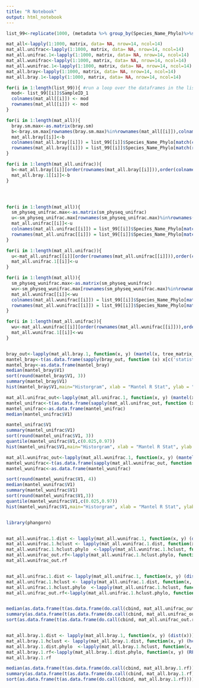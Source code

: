 ```yaml
---
title: "R Notebook"
output: html_notebook
---
```


```r

list_99<-replicate(1000, (metadata %>% group_by(Species_Name_Phylo)%>%sample_n( 1)), simplify = FALSE)

mat_all<-lapply(1:1000, matrix, data= NA, nrow=14, ncol=14)
mat_all.unifrac<-lapply(1:1000, matrix, data= NA, nrow=14, ncol=14)
mat_all.unifrac.1<-lapply(1:1000, matrix, data= NA, nrow=14, ncol=14)
mat_all.wunifrac<-lapply(1:1000, matrix, data= NA, nrow=14, ncol=14)
mat_all.wunifrac.1<-lapply(1:1000, matrix, data= NA, nrow=14, ncol=14)
mat_all.bray<-lapply(1:1000, matrix, data= NA, nrow=14, ncol=14)
mat_all.bray.1<-lapply(1:1000, matrix, data= NA, nrow=14, ncol=14)

for(i in 1:length(list_99)){ #run a loop over the dataframes in the list
  mod<- list_99[[i]]$SampleID_1
  colnames(mat_all[[i]]) <- mod
  rownames(mat_all[[i]]) <- mod
}

for(i in 1:length(mat_all)){
  bray.sm.max<-as.matrix(bray.sm)
  b<-bray.sm.max[rownames(bray.sm.max)%in%rownames(mat_all[[i]]),colnames(bray.sm.max)%in%colnames(mat_all[[i]])]
  mat_all.bray[[i]]<-b
  colnames(mat_all.bray[[i]]) = list_99[[i]]$Species_Name_Phylo[match(colnames(mat_all.bray[[i]]), list_99[[i]]$SampleID_1)]
  rownames(mat_all.bray[[i]]) = list_99[[i]]$Species_Name_Phylo[match(rownames(mat_all.bray[[i]]), list_99[[i]]$SampleID_1)]
}

for(i in 1:length(mat_all.unifrac)){
  b<-mat_all.bray[[i]][order(rownames(mat_all.bray[[i]])),order(colnames(mat_all.bray[[i]]))]
  mat_all.bray.1[[i]]<-b
}




for(i in 1:length(mat_all)){
  sm_physeq_unifrac.max<-as.matrix(sm_physeq_unifrac)
  u<-sm_physeq_unifrac.max[rownames(sm_physeq_unifrac.max)%in%rownames(mat_all[[i]]),colnames(sm_physeq_unifrac.max)%in%colnames(mat_all[[i]])]
  mat_all.unifrac[[i]]<-u
  colnames(mat_all.unifrac[[i]]) = list_99[[i]]$Species_Name_Phylo[match(colnames(mat_all.unifrac[[i]]), list_99[[i]]$SampleID_1)]
  rownames(mat_all.unifrac[[i]]) = list_99[[i]]$Species_Name_Phylo[match(rownames(mat_all.unifrac[[i]]), list_99[[i]]$SampleID_1)]
}

for(i in 1:length(mat_all.unifrac)){
  u<-mat_all.unifrac[[i]][order(rownames(mat_all.unifrac[[i]])),order(colnames(mat_all.unifrac[[i]]))]
  mat_all.unifrac.1[[i]]<-u
}

for(i in 1:length(mat_all)){
  sm_physeq_wunifrac.max<-as.matrix(sm_physeq_wunifrac)
  wu<-sm_physeq_wunifrac.max[rownames(sm_physeq_wunifrac.max)%in%rownames(mat_all[[i]]),colnames(sm_physeq_wunifrac.max)%in%colnames(mat_all[[i]])]
  mat_all.wunifrac[[i]]<-wu
  colnames(mat_all.wunifrac[[i]]) = list_99[[i]]$Species_Name_Phylo[match(colnames(mat_all.wunifrac[[i]]), list_99[[i]]$SampleID_1)]
  rownames(mat_all.wunifrac[[i]]) = list_99[[i]]$Species_Name_Phylo[match(rownames(mat_all.wunifrac[[i]]), list_99[[i]]$SampleID_1)]
}

for(i in 1:length(mat_all.unifrac)){
  wu<-mat_all.wunifrac[[i]][order(rownames(mat_all.wunifrac[[i]])),order(colnames(mat_all.wunifrac[[i]]))]
  mat_all.wunifrac.1[[i]]<-wu
}


bray_out<-lapply(mat_all.bray.1, function(x, y) (mantel(x, tree_matrix_dist)))
mantel_bray<-t(as.data.frame(sapply(bray_out, function (x) x[c('statistic')])))
mantel_bray<-as.data.frame(mantel_bray)
median(mantel_bray$V1)
sort(round(mantel_bray$V1, 3))
summary(mantel_bray$V1)
hist(mantel_bray$V1,main="Historgram", xlab = "Mantel R Stat", ylab = "Frequency")

mat_all.unifrac_out<-lapply(mat_all.unifrac.1, function(x, y) (mantel(x, tree_matrix_dist)))
mantel_unifrac<-t(as.data.frame(sapply(mat_all.unifrac_out, function (x) x[c('statistic')])))
mantel_unifrac<-as.data.frame(mantel_unifrac)
median(mantel_unifrac$V1)

mantel_unifrac$V1
summary(mantel_unifrac$V1)
sort(round(mantel_unifrac$V1, 3))
quantile(mantel_unifrac$V1,c(0.025,0.97))
hist(mantel_unifrac$V1,main="Historgram", xlab = "Mantel R Stat", ylab = "Frequency")

mat_all.wunifrac_out<-lapply(mat_all.wunifrac.1, function(x, y) (mantel(x, tree_matrix_dist)))
mantel_wunifrac<-t(as.data.frame(sapply(mat_all.wunifrac_out, function (x) x[c('statistic')])))
mantel_wunifrac<-as.data.frame(mantel_wunifrac)

sort(round(mantel_wunifrac$V1, 4))
median(mantel_wunifrac$V1)
summary(mantel_wunifrac$V1)
sort(round(mantel_wunifrac$V1,3))
quantile(mantel_wunifrac$V1,c(0.025,0.97))
hist(mantel_wunifrac$V1,main="Historgram", xlab = "Mantel R Stat", ylab = "Frequency")


library(phangorn)


mat_all.wunifrac.1.dist <- lapply(mat_all.wunifrac.1, function(x, y) (dist(x)))
mat_all.wunifrac.1.hclust <- lapply(mat_all.wunifrac.1.dist, function(x, y) (hclust(x, method="average")))
mat_all.wunifrac.1.hclust.phylo  <-lapply(mat_all.wunifrac.1.hclust, function(x, y) as.phylo(x))
mat_all.wunifrac_out.rf<-lapply(mat_all.wunifrac.1.hclust.phylo, function(x, y) (RF.dist(x, tree, normalize = TRUE, check.labels=TRUE,rooted=TRUE)))
mat_all.wunifrac_out.rf


mat_all.unifrac.1.dist <- lapply(mat_all.unifrac.1, function(x, y) (dist(x)))
mat_all.unifrac.1.hclust <- lapply(mat_all.unifrac.1.dist, function(x, y) (hclust(x, method="average")))
mat_all.unifrac.1.hclust.phylo  <-lapply(mat_all.unifrac.1.hclust, function(x, y) as.phylo(x))
mat_all.unifrac_out.rf<-lapply(mat_all.unifrac.1.hclust.phylo, function(x, y) (RF.dist(x, tree, normalize = TRUE, check.labels=TRUE,rooted=TRUE)))


median(as.data.frame(t(as.data.frame(do.call(cbind, mat_all.unifrac_out.rf))))$V1)
summary(as.data.frame(t(as.data.frame(do.call(cbind, mat_all.unifrac_out.rf))))$V1)
sort(as.data.frame(t(as.data.frame(do.call(cbind, mat_all.unifrac_out.rf))))$V1)


mat_all.bray.1.dist <- lapply(mat_all.bray.1, function(x, y) (dist(x)))
mat_all.bray.1.hclust <- lapply(mat_all.bray.1.dist, function(x, y) (hclust(x, method="average")))
mat_all.bray.1.dist.phylo  <-lapply(mat_all.bray.1.hclust, function(x, y) as.phylo(x))
mat_all.bray.1.rf<-lapply(mat_all.bray.1.dist.phylo, function(x, y) (RF.dist(x, tree, normalize = TRUE, check.labels=TRUE,rooted=TRUE)))
mat_all.bray.1.rf

median(as.data.frame(t(as.data.frame(do.call(cbind, mat_all.bray.1.rf))))$V1)
summary(as.data.frame(t(as.data.frame(do.call(cbind, mat_all.bray.1.rf))))$V1)
sort(as.data.frame(t(as.data.frame(do.call(cbind, mat_all.bray.1.rf))))$V1)
```

